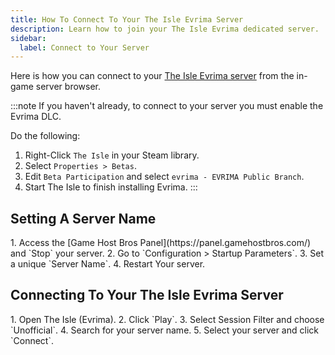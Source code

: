```yaml
---
title: How To Connect To Your The Isle Evrima Server
description: Learn how to join your The Isle Evrima dedicated server.
sidebar:
  label: Connect to Your Server
---
```


Here is how you can connect to your [The Isle Evrima server](https://www.gamehostbros.com/the-isle-evrima-server-hosting/) from the in-game server browser.

:::note
If you haven't already, to connect to your server you must enable the Evrima DLC. 

Do the following:

1. Right-Click `The Isle` in your Steam library.
2. Select `Properties > Betas`.
3. Edit `Beta Participation` and select `evrima - EVRIMA Public Branch`.
4. Start The Isle to finish installing Evrima.
:::

## Setting A Server Name

<Steps>
1. Access the [Game Host Bros Panel](https://panel.gamehostbros.com/) and `Stop` your server.
2. Go to `Configuration > Startup Parameters`.
3. Set a unique `Server Name`.
4. Restart Your server.
</Steps>

## Connecting To Your The Isle Evrima Server

<Steps>
1. Open The Isle (Evrima).
2. Click `Play`.
3. Select Session Filter and choose `Unofficial`.
4. Search for your server name.
5. Select your server and click `Connect`.
</Steps>

